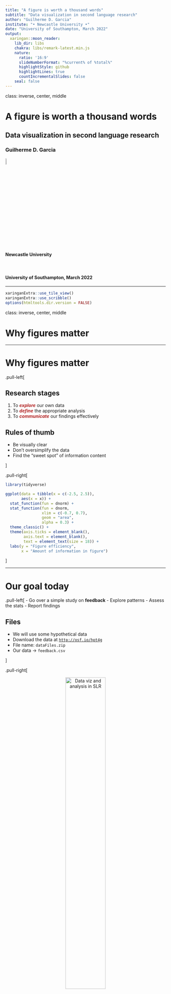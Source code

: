 ```yaml
---
title: "A figure is worth a thousand words"
subtitle: "Data visualization in second language research"
author: "Guilherme D. Garcia"
institute: "• Newcastle University •"
date: "University of Southampton, March 2022"
output:
  xaringan::moon_reader:
    lib_dir: libs
    chakra: libs/remark-latest.min.js
    nature:
      ratio: '16:9'
      slideNumberFormat: "%current% of %total%"
      highlightStyle: github
      highlightLines: true
      countIncrementalSlides: false
    seal: false
---
```



class: inverse, center, middle

# A figure is worth a thousand words
## Data visualization in second language research
### Guilherme D. Garcia

<img src="ncl.png" alt="Newcastle University" style="width:7%">


#### Newcastle University

<br>

#### University of Southampton, March 2022


---


```r
xaringanExtra::use_tile_view()
xaringanExtra::use_scribble()
options(htmltools.dir.version = FALSE)
```



class: inverse, center, middle

# Why figures matter

---

# Why figures matter

.pull-left[

## Research stages

1. To <span style="color:FireBrick">***explore***</span> our own data
2. To <span style="color:FireBrick">***define***</span> the appropriate analysis
3. To <span style="color:FireBrick">***communicate***</span> our findings effectively


## Rules of thumb

- Be visually clear
- Don't oversimplify the data
- Find the "sweet spot" of information content

]

.pull-right[

```r
library(tidyverse)

ggplot(data = tibble(x = c(-2.5, 2.5)),
       aes(x = x)) + 
  stat_function(fun = dnorm) +
  stat_function(fun = dnorm,
                xlim = c(-0.7, 0.7),
                geom = "area",
                alpha = 0.3) +
  theme_classic() + 
  theme(axis.ticks = element_blank(),
        axis.text = element_blank(),
        text = element_text(size = 18)) +
  labs(y = "Figure efficiency",
       x = "Amount of information in figure")

```
]


---

# Our goal today

.pull-left[
- Go over a simple study on **feedback**
- Explore patterns
- Assess the stats
- Report findings

## Files

- We will use some hypothetical data
- Download the data at <a href = "http://osf.io/hpt4g" target = "_blank">`http://osf.io/hpt4g`</a>
- File name: `dataFiles.zip`
- Our data $\rightarrow$ `feedback.csv`

]

.pull-right[
<p style="text-align:center;"><img src="cover.jpeg" alt="Data viz and analysis in SLR" style="width:50%"></p>

]

---


# Our data

## Some data wrangling first

- Once we load our data, we can see it has a **wide format**
- That means a single variable (task item) spans across **multiple columns**
- This is a problem for plotting and analyzing the data

```r
library(kableExtra)
d = read_csv("feedbackData.csv")

knitr::kable(head(d, n = 2), "html", caption = "Wide format") %>% scroll_box(width = "900px", height = "200px") %>% 
  kable_styling(position = "center")

```

- What we need is a table where each column represents a variable (`tidy format`)
- We can easily accomplish that using the `pivot_longer()` function in R from the <mark>`tidyverse`</mark> package


---

# Our tidy data

```r
dLong = d %>% 
  pivot_longer(names_to = "Task", #<<
               values_to = "Score", #<<
               cols = task_A1:task_B5) %>% #<<
  mutate(Task = str_sub(Task, start = -2L, end = -1L ),
         Item = str_sub(Task, start = -1L, end = -1L),
         Task = str_sub(Task, start = -2L, end = -2L)) %>% 
  select(ID:Task, Item, Score)
```

```r
dLong = dLong %>% 
  mutate(across(where(is.character), as.factor))
knitr::kable(head(dLong, n = 5), "html", caption = "Long format (tidy data)")
```


---

# Data structure
.pull-left[
- 2 tasks, each with 5 items
- Each item has a score

]

.pull-right[
- 60 learners of English L2
- 3 native languages (Japanese, Italian, German)

]

## Our focus

.pull-left[
- Is there an effect of `[var]` on `Score`?
- `[var]` needs to be theoretically informed
]

.pull-right[
- **`L1`, `Hours`, and `Feedback`**
- They will be our **main predictors**
]

<br>

```r
knitr::kable(head(dLong, n = 3), "html", caption = "Long format (tidy data)")
```


---

class: inverse, center, middle

# Efficiency in data visualization

---

# Data visualization 😞

- Here's an **inefficient** figure: only one variable is shown (`Feedback`)
- Only averages are displayed; no uncertainty around the mean (error bars)

.pull-left[
```r
ggplot(data = dLong, aes(x = Feedback, y = Score)) + 
  stat_summary(fun = mean, geom = "bar", 
               alpha = 0.5, color = "black",
               width = 0.5) +
  theme_classic() +
  theme(text = element_text(size = 18))
```
]

.pull-right[
```r
ggplot(data = tibble(x = c(-2.5, 2.5)),
       aes(x = x)) + 
  stat_function(fun = dnorm) +
  stat_function(fun = dnorm,
                xlim = c(-0.7, 0.7),
                geom = "area",
                alpha = 0.3) +
  stat_function(fun = dnorm,
                xlim = c(-2, -2),
                geom = "point",
                alpha = 1, size = 8,
                color = "red") +
  theme_classic() + 
  theme(axis.ticks = element_blank(),
        axis.text = element_blank(),
        text = element_text(size = 18)) +
  labs(y = "Figure efficiency",
       x = "Amount of information in figure")
```
]

---

# Data visualization 😕

- This is better, but notice how `Feedback` looks drastically different now
- Here we're showing the standard errors (SEs) from the means

.pull-left[
```r
ggplot(data = dLong, aes(x = Feedback, y = Score)) + 
  stat_summary() +
  theme_classic() +
  theme(text = element_text(size = 18))
```
]

.pull-right[
```r
ggplot(data = tibble(x = c(-2.5, 2.5)),
       aes(x = x)) + 
  stat_function(fun = dnorm) +
  stat_function(fun = dnorm,
                xlim = c(-0.7, 0.7),
                geom = "area",
                alpha = 0.3) +
  stat_function(fun = dnorm,
                xlim = c(-1.5, -1.5),
                geom = "point",
                alpha = 1, size = 8,
                color = "red") +
  theme_classic() + 
  theme(axis.ticks = element_blank(),
        axis.text = element_blank(),
        text = element_text(size = 18)) +
  labs(y = "Figure efficiency",
       x = "Amount of information in figure")
```
]

---

# Data visualization 🥰

- This is even better, as box plots give us more information
- We now have medians and data dispersion as well as means and SEs

.pull-left[
```r
ggplot(data = dLong, aes(x = Feedback, y = Score)) + 
  geom_boxplot() +
  stat_summary() +
  theme_classic() +
  theme(text = element_text(size = 18))
```
]

.pull-right[
```r
ggplot(data = tibble(x = c(-2.5, 2.5)),
       aes(x = x)) + 
  stat_function(fun = dnorm) +
  stat_function(fun = dnorm,
                xlim = c(-0.7, 0.7),
                geom = "area",
                alpha = 0.3) +
  stat_function(fun = dnorm,
                xlim = c(-0.75, -0.75),
                geom = "point",
                alpha = 1, size = 8,
                color = "red") +
  theme_classic() + 
  theme(axis.ticks = element_blank(),
        axis.text = element_blank(),
        text = element_text(size = 18)) +
  labs(y = "Figure efficiency",
       x = "Amount of information in figure")
```
]


---

# Data visualization 😍

- Now we also have information on `Task` (no apparent interaction with `Feedback`)
- This allows us to inspect the effects of two variables on `Score`

.pull-left[
```r
ggplot(data = dLong, aes(x = Feedback, y = Score)) + 
  geom_boxplot(aes(fill = Task)) +
  stat_summary(aes(group = Task), 
               position = position_dodge(width = 0.75),
               color = "black") +
  theme_classic() +
  theme(legend.position = "top") +
  scale_fill_manual(values = c("white", "gray")) +
  theme(text = element_text(size = 18))
```
]

.pull-right[
```r
ggplot(data = tibble(x = c(-2.5, 2.5)),
       aes(x = x)) + 
  stat_function(fun = dnorm) +
  stat_function(fun = dnorm,
                xlim = c(-0.7, 0.7),
                geom = "area",
                alpha = 0.3) +
  stat_function(fun = dnorm,
                xlim = c(-0.25, -0.25),
                geom = "point",
                alpha = 1, size = 8,
                color = "red") +
  theme_classic() + 
  theme(axis.ticks = element_blank(),
        axis.text = element_blank(),
        text = element_text(size = 18)) +
  labs(y = "Figure efficiency",
       x = "Amount of information in figure")
```
]

---

# Data visualization 🤯

- Now we add information on the `L1` (means): no clear effect (text now hides means and SEs)
- Total variables: `Score ~ Feedback + Task + L1` (all predictors are **categorical** here)

.pull-left[
```r
ggplot(data = dLong, aes(x = Feedback, y = Score, label = L1)) + 
  geom_boxplot(aes(fill = Task)) +
  stat_summary(aes(group = Task), 
               position = position_dodge(width = 0.75),
               color = "black") +
  geom_text(d = dLong %>% 
              group_by(Feedback, Task, L1) %>% 
              summarize(Score = mean(Score)),
            position = position_dodge(width = 0.75),
            aes(group = Task), color = "blue") +
  theme_classic() +
  theme(legend.position = "top") +
  scale_fill_manual(values = c("white", "gray")) +
  theme(text = element_text(size = 18))
```
]

.pull-right[
```r
ggplot(data = tibble(x = c(-2.5, 2.5)),
       aes(x = x)) + 
  stat_function(fun = dnorm) +
  stat_function(fun = dnorm,
                xlim = c(-0.7, 0.7),
                geom = "area",
                alpha = 0.3) +
  stat_function(fun = dnorm,
                xlim = c(0.45, 0.45),
                geom = "point",
                alpha = 1, size = 8,
                color = "red") +
  theme_classic() + 
  theme(axis.ticks = element_blank(),
        axis.text = element_blank(),
        text = element_text(size = 18)) +
  labs(y = "Figure efficiency",
       x = "Amount of information in figure")
```
]

---

# Data visualization 🤒

- Here we see individual data points (too much information)
- Total variables: `Score ~ Feedback + Task + L1 + ID`

.pull-left[
```r
ggplot(data = dLong, aes(x = Feedback, y = Score, label = L1)) + 
  geom_boxplot() +
  stat_summary(aes(group = Task), 
               position = position_dodge(width = 0.75),
               color = "black") +
  geom_text(d = dLong %>% 
              group_by(Feedback, Task, L1) %>% 
              summarize(Score = mean(Score)),
            position = position_dodge(width = 0.75),
            aes(group = Task), color = "blue") +
  # stat_summary(aes(group = Item), geom = "line") +
  geom_jitter(alpha = 0.2, aes(group = ID)) +
  theme_classic() +
  facet_grid(~Task, labeller = "label_both") +
  theme(legend.position = "top") +
  scale_fill_manual(values = c("white", "gray")) +
  theme(text = element_text(size = 18))
```
]

.pull-right[
```r
ggplot(data = tibble(x = c(-2.5, 2.5)),
       aes(x = x)) + 
  stat_function(fun = dnorm) +
  stat_function(fun = dnorm,
                xlim = c(-0.7, 0.7),
                geom = "area",
                alpha = 0.3) +
  stat_function(fun = dnorm,
                xlim = c(1.2, 1.2),
                geom = "point",
                alpha = 1, size = 8,
                color = "red") +
  theme_classic() + 
  theme(axis.ticks = element_blank(),
        axis.text = element_blank(),
        text = element_text(size = 18)) +
  labs(y = "Figure efficiency",
       x = "Amount of information in figure")
```
]

---

class: inverse, center, middle

# Which variables to focus on?

---

# Selecting variables

- We can use **classification trees** as *one* method to check which variables matter overall
- `Score ~ L1 + Sex + Hours + Feedback + Task` using `ctree()` from <mark>`party`</mark>

```r
library(party)

fit = ctree(Score ~ L1 + Sex + Hours + Feedback + Task, data = dLong)
plot(fit,
     inner_panel = node_inner,
     ip_args = list(
       abbreviate = F,
       id = F,
       fill = "gray80"), 
     tp_args = list(col = "black", width = 0.25,
                    fill = alpha(c("gray70", "gray50", "gray30"))))
```

---

# Zooming in on our key variables

- How does `Hours` affect `Score`? More hours $\rightarrow$ better scores
- What if we add `Feedback`? `Recast` seems to be better than `Explicit correction`, but **not always**

.pull-left[
```r

ggplot(data = dLong, aes(x = Hours, y = Score)) + 
  geom_point(alpha = 0.05, size = 4) + 
  geom_smooth(method = lm) + 
  theme_classic() +
  theme(legend.position = "top") +
  theme(text = element_text(size = 18))
  # scale_color_manual(values = c("red", "blue")) +
  # geom_vline(xintercept = 14.6, linetype = "dashed")
```
]

.pull-right[
```r

ggplot(data = dLong, aes(x = Hours, y = Score)) + 
  geom_point(alpha = 0.05, size = 4) + 
  geom_smooth(method = lm, aes(color = Feedback)) + 
  theme_classic() +
  theme(legend.position = "top") +
  theme(text = element_text(size = 18)) +
  scale_color_manual(values = c("orange", "brown"))
  # geom_vline(xintercept = 14.6, linetype = "dashed")
```
]

- Now we have a better sense of what to include in our analysis

???

- Notice that points aren't colored 
- That would be too cluttered; no clear visual separation with this data

---


class: inverse, center, middle

# Statistical analysis

---

# Running our mixed-effects model

- Our tree suggests that `Hours` and `Feedback` matter, so let's focus on them
- Let's run our statistical model now using `lmer()` from <mark>`lme4`</mark>
- Model: **`Score ~ Hours * Feedback + (1 | ID) + (1 | Item)`**


```r
library(sjPlot)
library(lme4)

model = lmer(Score ~ Hours * Feedback + 
               (1 | ID) + (1 | Item), data = dLong)

tab_model(model, show.r2 = T, 
          show.re.var = F, 
          show.icc = F, show.ngroups = F)
```

<br>

- We have significant effects for all our terms, **BUT** <span style = "color:red">**can't**</span> directly compare `Hours` and `Feedback`


---


# Running our mixed-effects model

- Here's the same model with both variables on the same scale
- We can easily rescale variables using `rescale()` from <mark>`arm`</mark>

```r
library(arm)
dLong = dLong %>% 
  mutate(`Hours (std)` = rescale(Hours),
         `Feedback (std)` = rescale(Feedback))

model.std = lmer(Score ~ `Hours (std)` * Feedback + 
               (1 | ID) + (1 | Item), data = dLong)

tab_model(model.std, show.r2 = T,
          show.re.var = F, 
          # CSS = list(css.firsttablecol = "width: 50%"),
          show.icc = F, show.ngroups = F)
```

<br>

- Now we see that `Hours` actually matters more than `Feedback` type

---

# Visualizing the interaction

- Back to our figure. Notice that each participant has 10 points in the figure (2 tasks $\times$ 5 items)
- It may be better if each point represents the *average* score of each participant across all 10 items

```r

ggplot(data = dLong, aes(x = Hours, y = Score)) + 
  geom_point(alpha = 0.05, size = 4) + 
  geom_smooth(method = lm, aes(color = Feedback)) + 
  theme_classic() +
  theme(legend.position = "top") +
  coord_cartesian(ylim = c(40, 100)) +
  theme(text = element_text(size = 18)) +
  scale_color_manual(values = c("orange", "brown")) +
  geom_vline(xintercept = 14.6, linetype = "dashed")
```

---

# Visualizing the interaction

- Now, each point = grand average of each participant
- Notice how participants' averages are clustered around our trend lines

```r

bySpeaker = dLong %>% 
  group_by(ID, Feedback, Hours) %>% 
  summarize(Score = mean(Score))

ggplot(data = dLong, aes(x = Hours, y = Score)) + 
  geom_point(data = bySpeaker, alpha = 0.4, 
             size = 4, aes(group = ID, 
                           color = Feedback)) + 
  geom_smooth(method = lm, aes(color = Feedback)) + 
  theme_classic() +
  coord_cartesian(ylim = c(40, 100)) +
  theme(legend.position = "top") +
  theme(text = element_text(size = 18)) +
  scale_color_manual(values = c("orange", "brown")) +
  geom_vline(xintercept = 14.6, linetype = "dashed")
```


---

# Visualizing our model output

- It's very easy to plot our model with `plot_model()` from `sjPlot`:

```r
plot_model(model.std) + #<<
  theme_classic() +
  labs(title = NULL) +
  theme(text = element_text(size = 18))

```

---

# Two key figures

.pull-left[

- Our data: both variables of interest

```r

ggplot(data = dLong, aes(x = Hours, y = Score)) + 
  geom_point(data = bySpeaker, alpha = 0.2, 
             size = 4, aes(group = ID)) + 
  geom_smooth(method = lm, aes(color = Feedback)) + 
  theme_classic() +
  coord_cartesian(ylim = c(40, 100)) +
  theme(legend.position = "top") +
  theme(text = element_text(size = 18)) +
  scale_color_manual(values = c("orange", "brown")) +
  geom_vline(xintercept = 14.6, linetype = "dashed")
```
]

.pull-right[

- Our model: estimates and confidence intervals
<br>

```r

dLong = dLong %>% 
  mutate(H = rescale(Hours),
         Fb = Feedback)

model.std = lmer(Score ~ H * Fb + 
               (1 | ID) + (1 | Item), data = dLong)

plot_model(model.std, show.values = T) + #<<
  labs(title = NULL) +
  theme_classic() +
  theme(text = element_text(size = 20))
```
]

---

class: inverse, center, middle

# Summary

---

# Take-home message 📝

- Figures help us and readers understand data patterns
  - This is especially true when examining **interactions**
- They also provide an intuitive way to report model estimates

## Dos and Don'ts ❗️

- Maximize efficiency by balancing information and clarity
- Have clear labels and remove anything that is *unnecessary*
- Use colors and shapes to maximize **function** 
- "Align" figures and statistical analysis: they should complement each other
- Figures should always have **good resolution**

---

class: inverse, center, middle

# Extras: Bayes; interactive plots

---

# Same model, but now using Bayes

- Here, visualization is **even more important**, since estimates are distributions
- The areas below show the **posterior distribution** of all estimates
- Means and 95% highest density intervals (HDI) are also provided

<br>

```r
library(brms)
load("fitB.RData")

bayesplot::mcmc_areas(fitB, pars = c("b_H", "b_FbRecast",
                                     "b_H:FbRecast"),
                      prob = 0.95, point_est = "mean") +
  theme(text = element_text(family = "Arial", size = 18)) +
  labs(x = "Estimate")
```


---

# Interactive figures 

- There are different options in R; <mark>`plotly`</mark> is a great one

<div align = "center">
<iframe src="plotly.html" scrolling="no" seamless="seamless" align="center" frameBorder="0" height="400" width="60%"></iframe>
</div>

- This can be useful **if** interactivity serves a purpose 

---

class: inverse, center, middle

# Thank you!

### Questions 💭

#### `guilhermegarcia.github.io/CLLEAR/garcia_slides_cllear`